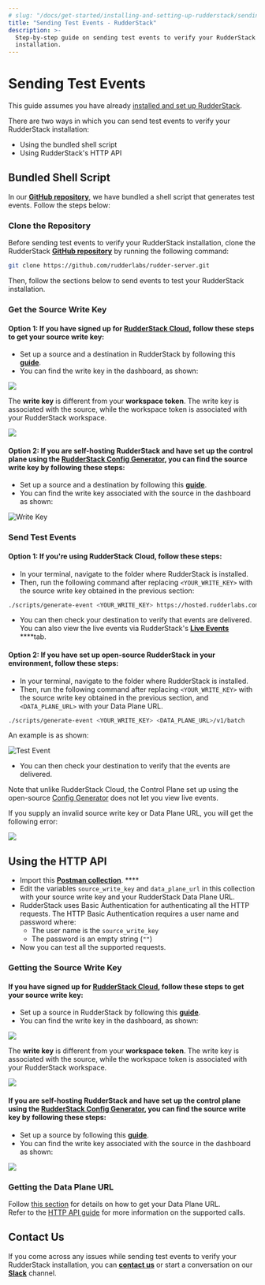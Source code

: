 ```yaml
---
# slug: "/docs/get-started/installing-and-setting-up-rudderstack/sending-test-events"
title: "Sending Test Events - RudderStack"
description: >-
  Step-by-step guide on sending test events to verify your RudderStack
  installation.
---
```


# Sending Test Events

<div class="infoBlock">
This guide assumes you have already <a href="/docs/get-started/installing-and-setting-up-rudderstack">installed and set up RudderStack</a>.

</div>

There are two ways in which you can send test events to verify your RudderStack installation:

- Using the bundled shell script
- Using RudderStack's HTTP API

## Bundled Shell Script

In our [**GitHub repository**](https://github.com/rudderlabs/rudder-server), we have bundled a shell script that generates test events. Follow the steps below:

### Clone the Repository

Before sending test events to verify your RudderStack installation, clone the RudderStack [**GitHub repository**](https://github.com/rudderlabs/rudder-server) by running the following command:

```bash
git clone https://github.com/rudderlabs/rudder-server.git
```

Then, follow the sections below to send events to test your RudderStack installation.

### Get the Source Write Key

#### **Option 1: If you have signed up for** [**RudderStack Cloud**](https://app.rudderstack.com/)**, follow these steps to get your source write key:**

- Set up a source and a destination in RudderStack by following this [**guide**](../../connections/adding-source-and-destination-rudderstack.md).
- You can find the write key in the dashboard, as shown:

![](../../../images/assets/screen-shot-2021-07-01-at-5.27.53-pm.png)

<!--<img src="../../../images/assets/screen-shot-2021-07-01-at-5.27.53-pm.png" />-->

<span class="imageTitle"></span>

<div class="warning">
The <strong>write key</strong> is different from your <strong>workspace token</strong>. The write key is associated with the source, while the workspace token is associated with your RudderStack workspace.

</div>

![](../../../images/assets/screen-shot-2021-07-01-at-5.29.03-pm.png)

#### **Option 2: If you are self-hosting RudderStack and have set up the control plane using the** [**RudderStack Config Generator**](../config-generator.md)**, you can find the source write key by following these steps:**

- Set up a source and a destination by following this [**guide**](../../connections/adding-source-and-destination-rudderstack.md).
- You can find the write key associated with the source in the dashboard as shown:

<!--![](../../../images/assets/writekey.jpg)-->

<img src="../../../images/assets/writekey.jpg" alt="Write Key" />

### Send Test Events

#### Option 1: If you're using RudderStack Cloud, follow these steps:

- In your terminal, navigate to the folder where RudderStack is installed.
- Then, run the following command after replacing `<YOUR_WRITE_KEY>` with the source write key obtained in the previous section:

```bash
./scripts/generate-event <YOUR_WRITE_KEY> https://hosted.rudderlabs.com/v1/batch
```

- You can then check your destination to verify that events are delivered. You can also view the live events via RudderStack's [**Live Events**](../../user-guides/how-to-guides/live-destination-event-debugger.md) \*\*\*\*tab.

#### Option 2: If you have set up open-source RudderStack in your environment, follow these steps:

- In your terminal, navigate to the folder where RudderStack is installed.
- Then, run the following command after replacing `<YOUR_WRITE_KEY>` with the source write key obtained in the previous section, and `<DATA_PLANE_URL>` with your Data Plane URL.

```bash
./scripts/generate-event <YOUR_WRITE_KEY> <DATA_PLANE_URL>/v1/batch
```

An example is as shown:

<!--![](../../../images/assets/test-event%20%281%29.jpg)-->

<img src="../../../images/assets/test-event (1).jpg" alt="Test Event" />

- You can then check your destination to verify that the events are delivered.

<div class="infoBlock">
Note that unlike RudderStack Cloud, the Control Plane set up using the open-source <a href="../config-generator">Config Generator</a> does not let you view live events.

</div>

If you supply an invalid source write key or Data Plane URL, you will get the following error:

![](../../../images/assets/error.jpg)

## Using the HTTP API

- Import this [**Postman collection**](https://www.getpostman.com/collections/480307c55ad2b9dd4e27). \*\*\*\*
- Edit the variables `source_write_key` and `data_plane_url` in this collection with your source write key and your RudderStack Data Plane URL.
- RudderStack uses Basic Authentication for authenticating all the HTTP requests. The HTTP Basic Authentication requires a user name and password where:
  - The user name is the `source_write_key`
  - The password is an empty string \(`""`\)
- Now you can test all the supported requests.

### Getting the Source Write Key

#### **If you have signed up for** [**RudderStack Cloud**](https://app.rudderstack.com/)**, follow these steps to get your source write key:**

- Set up a source in RudderStack by following this [**guide**](../../connections/adding-source-and-destination-rudderstack.md).
- You can find the write key in the dashboard, as shown:

![](../../../images/assets/screen-shot-2021-07-01-at-5.27.53-pm.png)

<span class="imageTitle"></span>

<div class="warningBlock">
The <strong>write key</strong> is different from your <strong>workspace token</strong>. The write key is associated with the source, while the workspace token is associated with your RudderStack workspace.

</div>

![](../../../images/assets/screen-shot-2021-07-01-at-5.29.03-pm.png)

#### **If you are self-hosting RudderStack and have set up the control plane using the** [**RudderStack Config Generator**](../config-generator.md)**, you can find the source write key by following these steps:**

- Set up a source by following this [**guide**](../../connections/adding-source-and-destination-rudderstack.md).
- You can find the write key associated with the source in the dashboard as shown:

![](../../../images/assets/writekey.jpg)

### Getting the Data Plane URL

<div class="infoBlock">
Follow <a href="/docs/get-started/installing-and-setting-up-rudderstack#what-is-a-data-plane-url-where-do-i-get-it">this section</a> for details on how to get your Data Plane URL.

</div>
<div class="successBlock">
Refer to the <a href="/docs/rudderstack-api/http-api-specification">HTTP API
guide</a> for more information on the supported calls.
</div>

## Contact Us

If you come across any issues while sending test events to verify your RudderStack installation, you can [**contact us**](mailto:%20docs@rudderstack.com) or start a conversation on our [**Slack**](https://resources.rudderstack.com/join-rudderstack-slack) channel.
